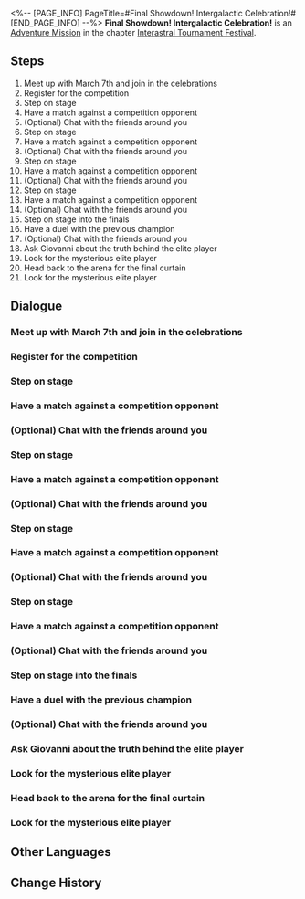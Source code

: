 <%-- [PAGE_INFO]
PageTitle=#Final Showdown! Intergalactic Celebration!#
[END_PAGE_INFO] --%>
{{Stub|Dialogue, characters, and location(s)}}
{{Mission Infobox
|id            = 8014106
|title         = 
|image         = Mission Final Showdown! Intergalactic Celebration!.png
|type          = Adventure
|event_name    = 
|chapter       = Interastral Tournament Festival
|requirements  = [[Adventure Mission]] ''[[Clash! Great Mine!]]'' completed
|summary       = The audience's enthusiasm reaches its peak &mdash; the sky resounds and the ground trembles. You step onto the stage, starting your ultimate battle for the championship.<br />After defeating all other opponents, you face off against the "mysterious player" at Everwinter Hill.<br />In the end, you emerge as the champion, conquering the game once and for all.
|characters    = <!--characters that appear in this mission-->
|startLocation = <!--location as it intially appears on the mission screen-->
|world         = <!--i.e. Penacony-->
|area          = <!--i.e. A Child's Dream-->
|prev          = 
|next          = 
|exp           = 300
|credits       = 60000
|stellarJade   = 
|other         = {{Card List|Traveler's Guide*9;Lost Crystal*6|delim=;}}
}}
'''Final Showdown! Intergalactic Celebration!''' is an [[Adventure Mission]] in the chapter [[Interastral Tournament Festival]].

==Steps==
# Meet up with March 7th and join in the celebrations
# Register for the competition
# Step on stage
# Have a match against a competition opponent
# (Optional) Chat with the friends around you
# Step on stage
# Have a match against a competition opponent
# (Optional) Chat with the friends around you
# Step on stage
# Have a match against a competition opponent
# (Optional) Chat with the friends around you
# Step on stage
# Have a match against a competition opponent
# (Optional) Chat with the friends around you
# Step on stage into the finals
# Have a duel with the previous champion
# (Optional) Chat with the friends around you
# Ask Giovanni about the truth behind the elite player
# Look for the mysterious elite player
# Head back to the arena for the final curtain
# Look for the mysterious elite player

<!--
==Gameplay Notes==

--><!--
==Trial Character==

-->
==Dialogue==
{{Stub Dialogue}}
===Meet up with March 7th and join in the celebrations===
{{Mission Description|type=adventure|location=<!--to be added-->|The day is finally upon you. The best players from across the stars have gathered in this one place. When the championship is good and done, people will only remember one thing &mdash; how you laid all your opposition low.}}
{{Dialogue Start}}
:{{tx}}
{{Dialogue End}}

===Register for the competition===
{{Mission Description|type=adventure|location=<!--to be added-->|update|So, let them never forget the name (Trailblazer), and let the galaxy be shaken when your memory is invoked.}}
{{Dialogue Start}}
:{{tx}}
{{Dialogue End}}

===Step on stage===
{{Mission Description|type=adventure|location=<!--to be added-->|update|With your chest surging and your footwork brisk, you and your foe begin a struggle for victory. Only the one who is powerful and fortunate may continue onward.}}
{{Dialogue Start}}
:{{tx}}
{{Dialogue End}}

===Have a match against a competition opponent===
{{Mission Description|type=adventure|location=<!--to be added-->|update|Aside from you, this competition also has four other dark horse contenders with serious prowess. If you want to make a run for the championship, you need to take them out one by one first.}}
{{Dialogue Start}}
:{{tx}}
{{Dialogue End}}

===(Optional) Chat with the friends around you===
{{Mission Description|type=adventure|location=<!--to be added-->|update|Faith and hope are more than sufficient materials to build a bridge toward eventual success. Before you rise to the arena, you still have time to draw strength from the support of your friends.}}
{{Dialogue Start}}
:{{tx}}
{{Dialogue End}}

===Step on stage===
{{Mission Description|type=adventure|location=<!--to be added-->|update|With your chest surging and your footwork brisk, you and your foe begin a struggle for victory. Only the one who is powerful and fortunate may continue onward.}}
{{Dialogue Start}}
:{{tx}}
{{Dialogue End}}

===Have a match against a competition opponent===
{{Mission Description|type=adventure|location=<!--to be added-->|update|Aside from you, this competition also has four other dark horse contenders with serious prowess. If you want to make a run for the championship, you need to take them out one by one first.}}
{{Dialogue Start}}
:{{tx}}
{{Dialogue End}}

===(Optional) Chat with the friends around you===
{{Mission Description|type=adventure|location=<!--to be added-->|update|Faith and hope are more than sufficient materials to build a bridge toward eventual success. Before you rise to the arena, you still have time to draw strength from the support of your friends.}}
{{Dialogue Start}}
:{{tx}}
{{Dialogue End}}

===Step on stage===
{{Mission Description|type=adventure|location=<!--to be added-->|update|With your chest surging and your footwork brisk, you and your foe begin a struggle for victory. Only the one who is powerful and fortunate may continue onward.}}
{{Dialogue Start}}
:{{tx}}
{{Dialogue End}}

===Have a match against a competition opponent===
{{Mission Description|type=adventure|location=<!--to be added-->|update|Aside from you, this competition also has four other dark horse contenders with serious prowess. If you want to make a run for the championship, you need to take them out one by one first.}}
{{Dialogue Start}}
:{{tx}}
{{Dialogue End}}

===(Optional) Chat with the friends around you===
{{Mission Description|type=adventure|location=<!--to be added-->|update|Faith and hope are more than sufficient materials to build a bridge toward eventual success. Before you rise to the arena, you still have time to draw strength from the support of your friends.}}
{{Dialogue Start}}
:{{tx}}
{{Dialogue End}}

===Step on stage===
{{Mission Description|type=adventure|location=<!--to be added-->|update|With your chest surging and your footwork brisk, you and your foe begin a struggle for victory. Only the one who is powerful and fortunate may continue onward.}}
{{Dialogue Start}}
:{{tx}}
{{Dialogue End}}

===Have a match against a competition opponent===
{{Mission Description|type=adventure|location=<!--to be added-->|update|Aside from you, this competition also has four other dark horse contenders with serious prowess. If you want to make a run for the championship, you need to take them out one by one first.}}
{{Dialogue Start}}
:{{tx}}
{{Dialogue End}}

===(Optional) Chat with the friends around you===
{{Mission Description|type=adventure|location=<!--to be added-->|update|Faith and hope are more than sufficient materials to build a bridge toward eventual success. Before you rise to the arena, you still have time to draw strength from the support of your friends.}}
{{Dialogue Start}}
:{{tx}}
{{Dialogue End}}

===Step on stage into the finals===
{{Mission Description|type=adventure|location=<!--to be added-->|update|The fervor of the audience has reached a fever pitch. The sky thunders akin to a drum, and so too does the land tremble in accordance. It is time for you to come forth and battle to become champion.}}
{{Dialogue Start}}
:{{tx}}
{{Dialogue End}}

===Have a duel with the previous champion===
{{Mission Description|type=adventure|location=<!--to be added-->|update|The fervor of the audience has reached a fever pitch. The sky thunders akin to a drum, and so too does the land tremble in accordance. It is time for you to come forth and battle to become champion.}}
{{Dialogue Start}}
:{{tx}}
{{Dialogue End}}

===(Optional) Chat with the friends around you===
{{Mission Description|type=adventure|location=<!--to be added-->|update|The fervor of the audience has reached a fever pitch.<br />Faith and hope are more than sufficient materials to build a bridge toward eventual success. Before you rise to the arena, you still have time to draw strength from the support of your friends.}}
{{Dialogue Start}}
:{{tx}}
{{Dialogue End}}

===Ask Giovanni about the truth behind the elite player===
{{Mission Description|type=adventure|location=<!--to be added-->|update|Everwinter Hill. This is where the story will greet its end. Presently, it is also where you will lift the veil behind all that remains unexplained.}}
{{Dialogue Start}}
:{{tx}}
{{Dialogue End}}

===Look for the mysterious elite player===
{{Mission Description|type=adventure|location=<!--to be added-->|update|This moment is fated to be a duel most unprecedented. You and the other player achieved twin ascents in sync, and the fire in your veins flows more than capable of igniting the cold winds carried upon these frosted plains. Even should someday your memories erode and succumb to vagueness, this scene will appear time and time again in your dreams, like a treasure encased eternally in the embrace of amber.<br />Let the games begin...}}
{{Dialogue Start}}
:{{tx}}
{{Dialogue End}}

===Head back to the arena for the final curtain===
{{Mission Description|type=adventure|location=<!--to be added-->|update|You have conquered this game and become a true champion. This is the end of the duel.<br />Victory is yours. Now bask in the rousing cheers of the crowds.}}
{{Dialogue Start}}
:{{tx}}
{{Dialogue End}}

===Look for the mysterious elite player===
{{Mission Description|type=adventure|location=<!--to be added-->|update|This moment is fated to be a duel most unprecedented. You and the other player achieved twin ascents in sync, and the fire in your veins flows more than capable of igniting the cold winds carried upon these frosted plains. Even should someday your memories erode and succumb to vagueness, this scene will appear time and time again in your dreams, like a treasure encased eternally in the embrace of amber.<br />Let the games begin...}}
{{Dialogue Start}}
:{{tx}}
{{Dialogue End}}

==Other Languages==
{{Other Languages
|en   = Final Showdown! Intergalactic Celebration!
|zhs  = 决胜！星际庆典
|zht  = 決勝！星際慶典
|ja   = 決勝！星間フェスティバル
|ko   = 결승! 스타피스 축제
|es   = ¡La final! ¡Celebración intergaláctica!
|fr   = Grand final intergalactique !
|ru   = Победа! Межзвёздный праздник!
|th   = ศึกประลองชัยงานฉลองแห่งดวงดาว
|vi   = Quyết Đấu! Lễ Hội Hành Tinh
|de   = Siegreich, interastrales Feiern!
|id   = Duel Penentuan! Perayaan Antarbintang!
|pt   = Batalha Final! Celebração Intergaláctica!
}}

==Change History==
{{Change History|1.4}}
